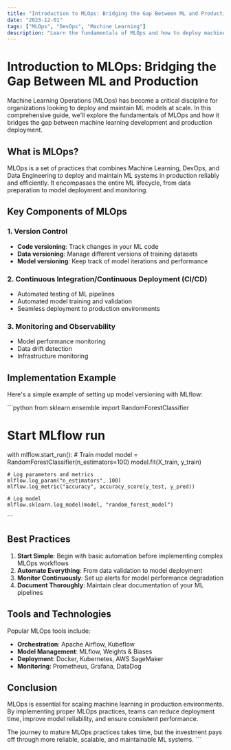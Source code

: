 ```yaml
---
title: "Introduction to MLOps: Bridging the Gap Between ML and Production"
date: "2023-12-01"
tags: ["MLOps", "DevOps", "Machine Learning"]
description: "Learn the fundamentals of MLOps and how to deploy machine learning models at scale with proper monitoring and governance."
---
```


# Introduction to MLOps: Bridging the Gap Between ML and Production

Machine Learning Operations (MLOps) has become a critical discipline for organizations looking to deploy and maintain ML models at scale. In this comprehensive guide, we'll explore the fundamentals of MLOps and how it bridges the gap between machine learning development and production deployment.

## What is MLOps?

MLOps is a set of practices that combines Machine Learning, DevOps, and Data Engineering to deploy and maintain ML systems in production reliably and efficiently. It encompasses the entire ML lifecycle, from data preparation to model deployment and monitoring.

## Key Components of MLOps

### 1. Version Control
- **Code versioning**: Track changes in your ML code
- **Data versioning**: Manage different versions of training datasets  
- **Model versioning**: Keep track of model iterations and performance

### 2. Continuous Integration/Continuous Deployment (CI/CD)
- Automated testing of ML pipelines
- Automated model training and validation
- Seamless deployment to production environments

### 3. Monitoring and Observability
- Model performance monitoring
- Data drift detection
- Infrastructure monitoring

## Implementation Example

Here's a simple example of setting up model versioning with MLflow:

\`\`\`python
from sklearn.ensemble import RandomForestClassifier

# Start MLflow run
with mlflow.start_run():
    # Train model
    model = RandomForestClassifier(n_estimators=100)
    model.fit(X_train, y_train)
    
    # Log parameters and metrics
    mlflow.log_param("n_estimators", 100)
    mlflow.log_metric("accuracy", accuracy_score(y_test, y_pred))
    
    # Log model
    mlflow.sklearn.log_model(model, "random_forest_model")
\`\`\`

## Best Practices

1. **Start Simple**: Begin with basic automation before implementing complex MLOps workflows
2. **Automate Everything**: From data validation to model deployment
3. **Monitor Continuously**: Set up alerts for model performance degradation
4. **Document Thoroughly**: Maintain clear documentation of your ML pipelines

## Tools and Technologies

Popular MLOps tools include:
- **Orchestration**: Apache Airflow, Kubeflow
- **Model Management**: MLflow, Weights & Biases
- **Deployment**: Docker, Kubernetes, AWS SageMaker
- **Monitoring**: Prometheus, Grafana, DataDog

## Conclusion

MLOps is essential for scaling machine learning in production environments. By implementing proper MLOps practices, teams can reduce deployment time, improve model reliability, and ensure consistent performance.

The journey to mature MLOps practices takes time, but the investment pays off through more reliable, scalable, and maintainable ML systems.
\`\`\`
